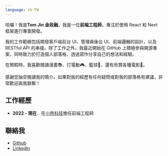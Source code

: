 ```yaml
---
language: zh-TW
---
```


哈囉！我是**Tom Jin 金政融**，我是一位**前端工程師**，專注於使用 React 和 Next 框架進行專案開發。

我的工作範疇包括開發客戶端前台 UI、管理員後台 UI、前端邏輯的設計，以及 RESTful API 的串接。除了工作之外，我最近開始在 GitHub 上積極參與開源專案，同時致力於打造個人部落格，透過寫作分享自己的想法和經驗。

在閒暇時，我喜歡閱讀漫畫📚、打電動🎮、籃球🏀，還有欣賞各種電影🎥。

感謝您抽空閱讀我的簡介。如果對我的經歷有任何疑問或對我的部落格有建議，非常歡迎與我聯繫！

## 工作經歷

- **2022 - 現在**．在[小熊科技](https://ibears.io/)擔任前端工程師

## 聯絡我

- [Github](https://github.com/tommm2)
- [Linkedin](https://www.linkedin.com/in/jinrup/)

